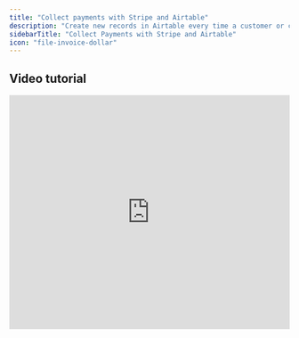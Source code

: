 ```yaml
---
title: "Collect payments with Stripe and Airtable"
description: "Create new records in Airtable every time a customer or client makes a purchase. Use Fillout forms to make a Stripe payment page and connect it to Airtable."
sidebarTitle: "Collect Payments with Stripe and Airtable"
icon: "file-invoice-dollar"
---
```


## Video tutorial

<Frame>
  <iframe class="notion-asset-object-fit" src="https://www.youtube.com/embed/Izty_dqvn3M" title="iframe video" frameborder="0" allowfullscreen loading="lazy" scrolling="auto" width="100%" height="420" />
</Frame>

## How it works

### 1. Create a payment form

Click `Make a Fillout` on your home page followed by `Payment`. Next, `Connect to Stripe`.

<Frame>
  ![Screenshot of the Fillout page](/images/Screenshot2025-05-16at3.23.32PM.png)
</Frame>

Alternatively, you may create a `Form`, and add a `Payment` page in it. See [this guide](/payment-page) for more information.

### 2. Edit the product details

Click `Edit product`, and change the details as you see fit.

<Frame>
  ![Screenshot of the Fillout page](/images/Screenshot2025-05-16at3.30.27PM.png)
</Frame>

You can also click the blue `+` icon to reference a selection field in your form where you asked customers to pick a product.

<Frame style={{ width: '432px', height: '311px' }}>
  ![Screenshot of the Fillout page](/images/Screenshot2025-05-16at3.27.10PM.png)
</Frame>

### 3. Update payment settings

Switch payment type, add discount codes, collect email, pre-fill fields, choose payment methods, and more through the left-hand panel settings. Check [this article](/payment-page) to learn more.

<Frame style={{ width: '288px', height: '570px' }}>
  ![Screenshot of the Fillout page](/images/psa3.png)
</Frame>

<Tip>
  **Tip:** You can toggle the test mode switch on the upper right side of your Stripe account to preview the payment form without needing to make a payment.
</Tip>

### 4. Connect the form to an Airtable

Go to **Integrate** in the top menu and click `Airtable`. Next, connect to your Airtable account and choose a [base and table](/airtable).

### 5. Map Airtable columns to form payment fields

Under **Mappings**, click `+ Add new`. Then, click `Pick reference` to check the payment fields. Go to your Airtable base, and create one column per payment field.

<Frame>
  ![Screenshot of the Fillout page](/images/psa5.png)
</Frame>

Click `↺` or the refresh icon. Then reference your new Airtable columns to their corresponding payment field in Fillout.

<Frame>
  ![Screenshot of the Fillout page](/images/psa6.png)
</Frame>

### 6. Publish and share your form

That’s it\! Click `Publish` and share the link or embed it on your website. You’ll now get a new row filled out every time someone completes a purchase.

## Related articles

<CardGroup cols={3}>
  <Card title="Payment page" icon="credit-card" iconType="regular" color="#FFC738" href="/payment-page">
    Collect payments via credit card, US bank account, Affirm, and Stripe.
  </Card>
  <Card title="Dynamic payment page" icon="cart-shopping" iconType="regular" color="#FFC738" href="/dynamic-payment">
    Auto-update product selection and price by order.
  </Card>
  <Card title="Create an Airtable form" icon="table-layout" iconType="regular" color="#FFC738" href="/airtable">
    Make new or update existing Airtable bases with a custom form.
  </Card>
</CardGroup>
